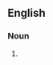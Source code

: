 {{also|x-factors|x factors|X-factors}}

==English==

===Noun===
{{head|en|noun form}}

# {{plural of|en|X factor}}